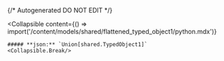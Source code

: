 {/* Autogenerated DO NOT EDIT  */}

<Collapsible
    content={() => import('/content/models/shared/flattened_typed_object1/python.mdx')}
>
    ##### **json:** `Union[shared.TypedObject1]`
    <Collapsible.Break/>
</Collapsible>

